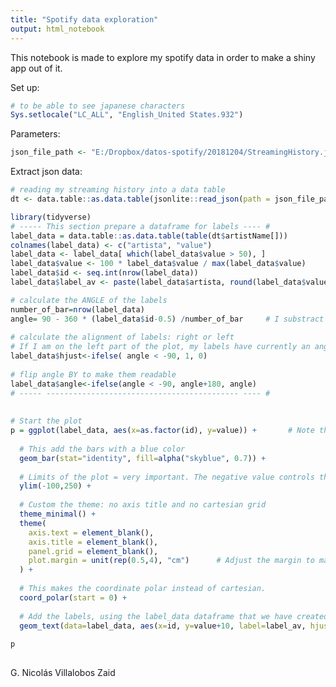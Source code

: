 ```yaml
---
title: "Spotify data exploration"
output: html_notebook
---
```


This notebook is made to explore my spotify data in order to make a shiny app out of it.

Set up:

```r
# to be able to see japanese characters
Sys.setlocale("LC_ALL", "English_United States.932")
```

Parameters:

```r
json_file_path <- "E:/Dropbox/datos-spotify/20181204/StreamingHistory.json"
```

Extract json data:

```r
# reading my streaming history into a data table
dt <- data.table::as.data.table(jsonlite::read_json(path = json_file_path, simplifyVector = TRUE))
```

```r
library(tidyverse)
# ----- This section prepare a dataframe for labels ---- #
label_data = data.table::as.data.table(table(dt$artistName[]))
colnames(label_data) <- c("artista", "value")
label_data <- label_data[ which(label_data$value > 50), ]
label_data$value <- 100 * label_data$value / max(label_data$value)
label_data$id <- seq.int(nrow(label_data))
label_data$label_av <- paste(label_data$artista, round(label_data$value, digits = 0))

# calculate the ANGLE of the labels
number_of_bar=nrow(label_data)
angle= 90 - 360 * (label_data$id-0.5) /number_of_bar     # I substract 0.5 because the letter must have the angle of the center of the bars. Not extreme right(1) or extreme left (0)
 
# calculate the alignment of labels: right or left
# If I am on the left part of the plot, my labels have currently an angle < -90
label_data$hjust<-ifelse( angle < -90, 1, 0)
 
# flip angle BY to make them readable
label_data$angle<-ifelse(angle < -90, angle+180, angle)
# ----- ------------------------------------------- ---- #
 
 
# Start the plot
p = ggplot(label_data, aes(x=as.factor(id), y=value)) +       # Note that id is a factor. If x is numeric, there is some space between the first bar
  
  # This add the bars with a blue color
  geom_bar(stat="identity", fill=alpha("skyblue", 0.7)) +
  
  # Limits of the plot = very important. The negative value controls the size of the inner circle, the positive one is useful to add size over each bar
  ylim(-100,250) +
  
  # Custom the theme: no axis title and no cartesian grid
  theme_minimal() +
  theme(
    axis.text = element_blank(),
    axis.title = element_blank(),
    panel.grid = element_blank(),
    plot.margin = unit(rep(0.5,4), "cm")      # Adjust the margin to make in sort labels are not truncated!
  ) +
  
  # This makes the coordinate polar instead of cartesian.
  coord_polar(start = 0) +
  
  # Add the labels, using the label_data dataframe that we have created before
  geom_text(data=label_data, aes(x=id, y=value+10, label=label_av, hjust=hjust), color="black", fontface="bold",alpha=0.6, size=2, angle= label_data$angle, inherit.aes = FALSE )
 
p
 
```

G. Nicolás Villalobos Zaid



